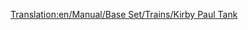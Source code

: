 [[Translation:en/Manual/Base Set/Trains/Kirby Paul Tank]]
{{en/Manual/Base Set/Trains/Trains|[[File:en/Manual/Base Set/Trains/Kirbypaultank.png]]
|Cost=£8,203 ($16.462)
|Speed=64 kph (40 mph)
|Weight=47 t
|Power=300 hp (223 kW)
|Annual=£820 ($1.640)
|Designed=1925
|Lifespan=15
|Capacity=N/A
|Description=The Kirby-Paul Tank is among the engines available when the game starts. It's cheap and has very low speed and power. Upgrade away from these as soon as time and money permit it.
|Real-life=Collett Pannier Tank, most specifically, the [http://en.wikipedia.org/wiki/GWR_5700_Class GWR 5700 Class].
}}